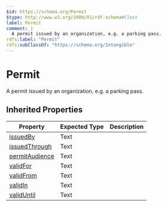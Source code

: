 ```yaml
---
$id: https://schema.org/Permit
$type: http://www.w3.org/2000/01/rdf-schema#Class
label: Permit
comment: |
  A permit issued by an organization, e.g. a parking pass.
rdfs:label: "Permit"
rdfs:subClassOf: "https://schema.org/Intangible"
---
```


# Permit

A permit issued by an organization, e.g. a parking pass.

## Inherited Properties

| Property | Expected Type | Description |
| --- | --- | --- |
| [issuedBy](https://schema.org/issuedBy) | Text |  |
| [issuedThrough](https://schema.org/issuedThrough) | Text |  |
| [permitAudience](https://schema.org/permitAudience) | Text |  |
| [validFor](https://schema.org/validFor) | Text |  |
| [validFrom](https://schema.org/validFrom) | Text |  |
| [validIn](https://schema.org/validIn) | Text |  |
| [validUntil](https://schema.org/validUntil) | Text |  |
